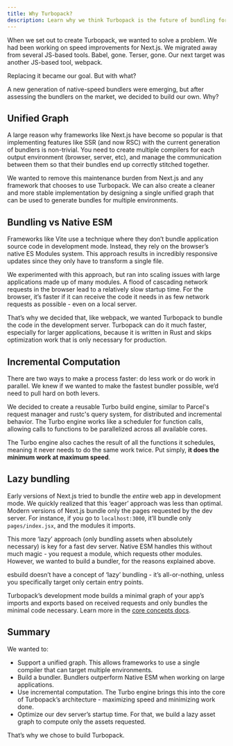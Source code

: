 ```yaml
---
title: Why Turbopack?
description: Learn why we think Turbopack is the future of bundling for the web.
---
```


When we set out to create Turbopack, we wanted to solve a problem. We had been working on speed improvements for Next.js. We migrated away from several JS-based tools. Babel, gone. Terser, gone. Our next target was another JS-based tool, webpack.

Replacing it became our goal. But with what?

A new generation of native-speed bundlers were emerging, but after assessing the bundlers on the market, we decided to build our own. Why?

## Unified Graph

A large reason why frameworks like Next.js have become so popular is that implementing features like SSR (and now RSC) with the current generation of bundlers is non-trivial. You need to create multiple compilers for each output environment (browser, server, etc), and manage the communication between them so that their bundles end up correctly stitched together.

We wanted to remove this maintenance burden from Next.js and any framework that chooses to use Turbopack. We can also create a cleaner and more stable implementation by designing a single unified graph that can be used to generate bundles for multiple environments.

## Bundling vs Native ESM

Frameworks like Vite use a technique where they don’t bundle application source code in development mode. Instead, they rely on the browser’s native ES Modules system. This approach results in incredibly responsive updates since they only have to transform a single file.

We experimented with this approach, but ran into scaling issues with large applications made up of many modules. A flood of cascading network requests in the browser lead to a relatively slow startup time. For the browser, it’s faster if it can receive the code it needs in as few network requests as possible - even on a local server.

That’s why we decided that, like webpack, we wanted Turbopack to bundle the code in the development server. Turbopack can do it much faster, especially for larger applications, because it is written in Rust and skips optimization work that is only necessary for production.

## Incremental Computation

There are two ways to make a process faster: do less work or do work in parallel. We knew if we wanted to make the fastest bundler possible, we’d need to pull hard on both levers.

We decided to create a reusable Turbo build engine, similar to Parcel's request manager and rustc's query system, for distributed and incremental behavior. The Turbo engine works like a scheduler for function calls, allowing calls to functions to be parallelized across all available cores.

The Turbo engine also caches the result of all the functions it schedules, meaning it never needs to do the same work twice. Put simply, **it does the minimum work at maximum speed**.

## Lazy bundling

Early versions of Next.js tried to bundle the _entire_ web app in development mode. We quickly realized that this ‘eager’ approach was less than optimal. Modern versions of Next.js bundle only the pages requested by the dev server. For instance, if you go to `localhost:3000`, it’ll bundle only `pages/index.jsx`, and the modules it imports.

This more ‘lazy’ approach (only bundling assets when absolutely necessary) is key for a fast dev server. Native ESM handles this without much magic - you request a module, which requests other modules. However, we wanted to build a bundler, for the reasons explained above.

esbuild doesn’t have a concept of ‘lazy’ bundling - it’s all-or-nothing, unless you specifically target only certain entry points.

Turbopack’s development mode builds a minimal graph of your app’s imports and exports based on received requests and only bundles the minimal code necessary. Learn more in the [core concepts docs](/pack/docs/core-concepts).

## Summary

We wanted to:

- Support a unified graph. This allows frameworks to use a single compiler that can target multiple environments.
- Build a bundler. Bundlers outperform Native ESM when working on large applications.
- Use incremental computation. The Turbo engine brings this into the core of Turbopack’s architecture - maximizing speed and minimizing work done.
- Optimize our dev server’s startup time. For that, we build a lazy asset graph to compute only the assets requested.

That’s why we chose to build Turbopack.
